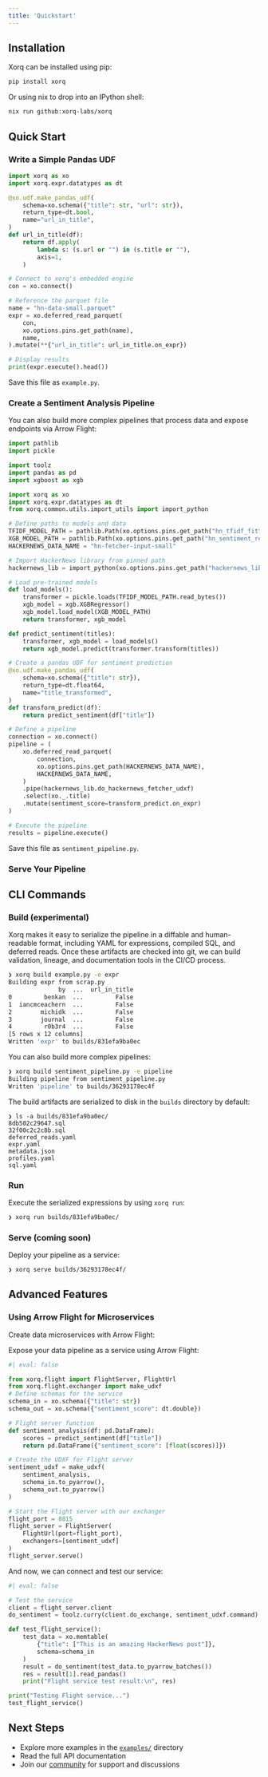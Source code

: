 ```yaml
---
title: 'Quickstart'
---
```


## Installation

Xorq can be installed using pip:

```bash
pip install xorq
```

Or using nix to drop into an IPython shell:

```bash
nix run github:xorq-labs/xorq
```

## Quick Start

### Write a Simple Pandas UDF

```python
import xorq as xo
import xorq.expr.datatypes as dt

@xo.udf.make_pandas_udf(
    schema=xo.schema({"title": str, "url": str}),
    return_type=dt.bool,
    name="url_in_title",
)
def url_in_title(df):
    return df.apply(
        lambda s: (s.url or "") in (s.title or ""),
        axis=1,
    )

# Connect to xorq's embedded engine
con = xo.connect()

# Reference the parquet file
name = "hn-data-small.parquet"
expr = xo.deferred_read_parquet(
    con,
    xo.options.pins.get_path(name),
    name,
).mutate(**{"url_in_title": url_in_title.on_expr})

# Display results
print(expr.execute().head())
```

Save this file as `example.py`.

### Create a Sentiment Analysis Pipeline

You can also build more complex pipelines that process data and expose
endpoints via Arrow Flight:

```python
import pathlib
import pickle

import toolz
import pandas as pd
import xgboost as xgb

import xorq as xo
import xorq.expr.datatypes as dt
from xorq.common.utils.import_utils import import_python

# Define paths to models and data
TFIDF_MODEL_PATH = pathlib.Path(xo.options.pins.get_path("hn_tfidf_fitted_model"))
XGB_MODEL_PATH = pathlib.Path(xo.options.pins.get_path("hn_sentiment_reg"))
HACKERNEWS_DATA_NAME = "hn-fetcher-input-small"

# Import HackerNews library from pinned path
hackernews_lib = import_python(xo.options.pins.get_path("hackernews_lib"))

# Load pre-trained models
def load_models():
    transformer = pickle.loads(TFIDF_MODEL_PATH.read_bytes())
    xgb_model = xgb.XGBRegressor()
    xgb_model.load_model(XGB_MODEL_PATH)
    return transformer, xgb_model

def predict_sentiment(titles):
    transformer, xgb_model = load_models()
    return xgb_model.predict(transformer.transform(titles))

# Create a pandas UDF for sentiment prediction
@xo.udf.make_pandas_udf(
    schema=xo.schema({"title": str}),
    return_type=dt.float64,
    name="title_transformed",
)
def transform_predict(df):
    return predict_sentiment(df["title"])

# Define a pipeline
connection = xo.connect()
pipeline = (
    xo.deferred_read_parquet(
        connection,
        xo.options.pins.get_path(HACKERNEWS_DATA_NAME),
        HACKERNEWS_DATA_NAME,
    )
    .pipe(hackernews_lib.do_hackernews_fetcher_udxf)
    .select(xo._.title)
    .mutate(sentiment_score=transform_predict.on_expr)
)

# Execute the pipeline
results = pipeline.execute()
```

Save this file as `sentiment_pipeline.py`.

### Serve Your Pipeline

## CLI Commands

### Build (experimental)

Xorq makes it easy to serialize the pipeline in a diffable and human-readable format, including YAML for expressions, compiled SQL, and deferred reads. Once these artifacts are checked into git, we can build validation, lineage, and documentation tools in the CI/CD process.

```sh
❯ xorq build example.py -e expr
Building expr from scrap.py
              by  ...  url_in_title
0         benkan  ...         False
1  iancmceachern  ...         False
2        michidk  ...         False
3        journal  ...         False
4         r0b3r4  ...         False
[5 rows x 12 columns]
Written 'expr' to builds/831efa9ba0ec
```

You can also build more complex pipelines:

```sh
❯ xorq build sentiment_pipeline.py -e pipeline
Building pipeline from sentiment_pipeline.py
Written 'pipeline' to builds/36293178ec4f
```

The build artifacts are serialized to disk in the `builds` directory by default:

```
❯ ls -a builds/831efa9ba0ec/
8db502c29647.sql
32f00c2c2c8b.sql
deferred_reads.yaml
expr.yaml
metadata.json
profiles.yaml
sql.yaml
```

### Run 

Execute the serialized expressions by using `xorq run`:

```sh
❯ xorq run builds/831efa9ba0ec/
```

### Serve (coming soon)

Deploy your pipeline as a service:

```sh
❯ xorq serve builds/36293178ec4f/
```

## Advanced Features

### Using Arrow Flight for Microservices

Create data microservices with Arrow Flight:

Expose your data pipeline as a service using Arrow Flight:

```python
#| eval: false

from xorq.flight import FlightServer, FlightUrl
from xorq.flight.exchanger import make_udxf
# Define schemas for the service
schema_in = xo.schema({"title": str})
schema_out = xo.schema({"sentiment_score": dt.double})

# Flight server function
def sentiment_analysis(df: pd.DataFrame):
    scores = predict_sentiment(df["title"])
    return pd.DataFrame({"sentiment_score": [float(scores)]})

# Create the UDXF for Flight server
sentiment_udxf = make_udxf(
    sentiment_analysis, 
    schema_in.to_pyarrow(), 
    schema_out.to_pyarrow()
)

# Start the Flight server with our exchanger
flight_port = 8815
flight_server = FlightServer(
    FlightUrl(port=flight_port), 
    exchangers=[sentiment_udxf]
)
flight_server.serve()
```
And now, we can connect and test our service:

```python
#| eval: false

# Test the service
client = flight_server.client
do_sentiment = toolz.curry(client.do_exchange, sentiment_udxf.command)

def test_flight_service():
    test_data = xo.memtable(
        {"title": ["This is an amazing HackerNews post"]}, 
        schema=schema_in
    )
    result = do_sentiment(test_data.to_pyarrow_batches())
    res = result[1].read_pandas()
    print("Flight service test result:\n", res)

print("Testing Flight service...")
test_flight_service()
```

## Next Steps

- Explore more examples in the [`examples/`](https://github.com/xorq-labs/xorq/tree/main/examples) directory
- Read the full API documentation
- Join our [community](https://discord.gg/8Kma9DhcJG) for support and discussions
